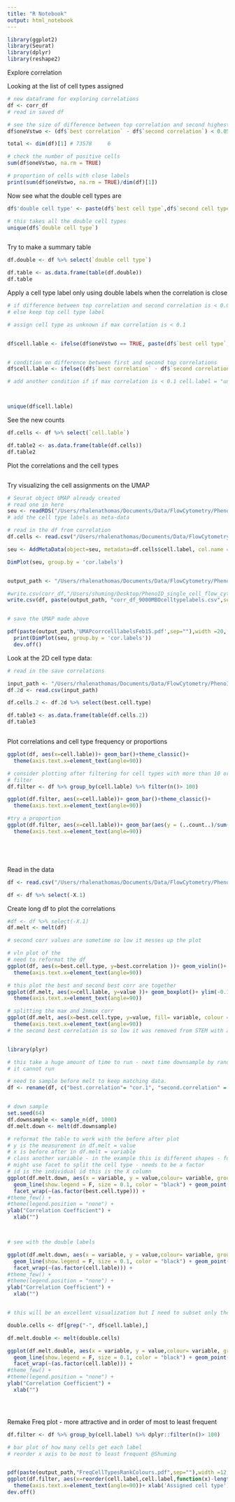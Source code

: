 ```yaml
---
title: "R Notebook"
output: html_notebook
---
```


```r
library(ggplot2)
library(Seurat)
library(dplyr)
library(reshape2)
```



Explore correlation

Looking at the list of cell types assigned 

```r

# new dataframe for exploring correlations
df <- corr_df
# read in saved df 

# see the size of difference between top correlation and second highest
df$oneVstwo <- (df$`best correlation` - df$`second correlation`) < 0.05

total <- dim(df)[1] # 73578     6

# check the number of positive cells
sum(df$oneVstwo, na.rm = TRUE)

# proportion of cells with close labels
print(sum(df$oneVstwo, na.rm = TRUE)/dim(df)[1])


```


Now see what the double cell types are 

```r
df$'double cell type' <- paste(df$`best cell type`,df$`second cell type`,sep = "-")

# this takes all the double cell types
unique(df$`double cell type`)



```

Try to make a summary table

```r
df.double <- df %>% select(`double cell type`)

df.table <- as.data.frame(table(df.double))
df.table

```

Apply a cell type label only using double labels when the correlation is close
```r
# if difference between top correlation and second correlation is < 0.05 than add double label
# else keep top cell type label

# assign cell type as unknown if max correlation is < 0.1


df$cell.lable <- ifelse(df$oneVstwo == TRUE, paste(df$`best cell type`,df$`second cell type`,sep = "-"), df$`best cell type`)


# condition on difference between first and second top correlations
df$cell.lable <- ifelse((df$`best correlation` - df$`second correlation`) < 0.05, paste(df$`best cell type`,df$`second cell type`,sep = "-"), df$`best cell type`)

# add another condition if if max correlation is < 0.1 cell.label = "unknown"



unique(df$cell.lable)


```


See the new counts

```r
df.cells <- df %>% select(`cell.lable`)

df.table2 <- as.data.frame(table(df.cells))
df.table2

```


Plot the correlations and the cell types

```r



```



Try visualizing the cell assignments on the UMAP

```r
# Seurat object UMAP already created 
# read one in here
seu <- readRDS("/Users/rhalenathomas/Documents/Data/FlowCytometry/PhenoID/Analysis/9MBO/prepro_outsjan20-9000cells/test/Louvain2/FlowsetSeuratSeuratObject100.Rds")
# add the cell type labels as meta-data

# read in the df from correlation
df.cells <- read.csv("/Users/rhalenathomas/Documents/Data/FlowCytometry/PhenoID/Analysis/9MBO/prepro_outsjan20-9000cells/correlationscorr_df_9000MBOcelltypelabels.csv")

seu <- AddMetaData(object=seu, metadata=df.cells$cell.label, col.name = 'cor.labels')

DimPlot(seu, group.by = 'cor.labels')
```


```r
```



```r
output_path <- "/Users/rhalenathomas/Documents/Data/FlowCytometry/PhenoID/Analysis/9MBO/prepro_outsjan20-9000cells/correlations"

#write.csv(corr_df,"/Users/shuming/Desktop/PhenoID_single_cell_flow_cytometry_analysis/correlation/correlation_feb14.csv", row.names = FALSE)
write.csv(df, paste(output_path, "corr_df_9000MBOcelltypelabels.csv",sep=""))


# save the UMAP made above

pdf(paste(output_path,'UMAPcorrcelllabelsFeb15.pdf',sep=""),width =20, height = 10)
  print(DimPlot(seu, group.by = 'cor.labels'))
  dev.off()


```


Look at the 2D cell type data:

```r
# read in the save correlations

input_path <- "/Users/rhalenathomas/Documents/Data/FlowCytometry/PhenoID/Analysis/2Dcells_surface/correlationscorr_df_2Dcells.csv"
df.2d <- read.csv(input_path)

df.cells.2 <- df.2d %>% select(best.cell.type)

df.table3 <- as.data.frame(table(df.cells.2))
df.table3



```

Plot correlations and cell type frequency or proportions

```r
ggplot(df, aes(x=cell.lable))+ geom_bar()+theme_classic()+
  theme(axis.text.x=element_text(angle=90))

# consider plotting after filtering for cell types with more than 10 or 100 cells
# filter 
df.filter <- df %>% group_by(cell.lable) %>% filter(n()> 100)

ggplot(df.filter, aes(x=cell.lable))+ geom_bar()+theme_classic()+
  theme(axis.text.x=element_text(angle=90))

#try a proportion
ggplot(df.filter, aes(x=cell.lable))+ geom_bar(aes(y = (..count..)/sum(..count..)))+theme_classic()+
  theme(axis.text.x=element_text(angle=90))






```

Read in the data

```r

df <- read.csv("/Users/rhalenathomas/Documents/Data/FlowCytometry/PhenoID/Analysis/2Dcells_surface/correlations/corr_celltypes_2Dcells.csv")

df <- df %>% select(-X.1)

```


Create long df to plot the correlations

```r
#df <- df %>% select(-X.1)
df.melt <- melt(df)

# second corr values are sometime so low it messes up the plot

# vln plot of the 
# need to reformat the df
ggplot(df, aes(x=best.cell.type, y=best.correlation ))+ geom_violin()+ ylim(-0.1,1)+theme_classic()+
  theme(axis.text.x=element_text(angle=90))

# this plot the best and second best corr are together 
ggplot(df.melt, aes(x=cell.lable, y=value ))+ geom_boxplot()+ ylim(-0.1,1)+theme_classic()+
  theme(axis.text.x=element_text(angle=90))

# splitting the max and 2nmax corr
ggplot(df.melt, aes(x=best.cell.type, y=value, fill= variable, colour = variable ))+ geom_boxplot()+ ylim(-0.25,1)+theme_classic()+
  theme(axis.text.x=element_text(angle=90))
# the second best correlation is so low it was removed from STEM with axis limit -0.1 and even -1



```


```r

library(plyr)

# this take a huge amount of time to run - next time downsample by randomly selecting rows maybe 5000
# it cannot run

# need to sample before melt to keep matching data.
df <- rename(df, c("best.correlation"= "cor.1", "second.correlation" = "cor.2"))


# down sample
set.seed(64)
df.downsample <- sample_n(df, 1000)
df.melt.down <- melt(df.downsample)

# reformat the table to work with the before after plot
# y is the measurement in df.melt = value
# x is before after in df.melt = variable
# class another variable - in the example this is different shapes - for us this is best cell type
# might use facet to split the cell type - needs to be a factor
# id is the individual id this is the X column
ggplot(df.melt.down, aes(x = variable, y = value,colour= variable, group= X)) +
  geom_line(show.legend = F, size = 0.1, color = "black") + geom_point()+ scale_color_manual(values = c("#4E84C4", "#52854C")) + ylim(-0.25,0.95) +
  facet_wrap(~(as.factor(best.cell.type))) +
#theme_few() +
#theme(legend.position = "none") +
ylab("Correlation Coefficient") +
  xlab("")



# see with the double labels

ggplot(df.melt.down, aes(x = variable, y = value,colour= variable, group= X)) +
  geom_line(show.legend = F, size = 0.1, color = "black") + geom_point()+ scale_color_manual(values = c("#4E84C4", "#52854C")) + ylim(-0.25,0.95) +
  facet_wrap(~(as.factor(cell.lable))) +
#theme_few() +
#theme(legend.position = "none") +
ylab("Correlation Coefficient") +
  xlab("")


# this will be an excellent visualization but I need to subset only the double labels, then I can plot more cells and see more clearly. 

double.cells <- df[grep("-", df$cell.lable),]

df.melt.double <- melt(double.cells)

ggplot(df.melt.double, aes(x = variable, y = value,colour= variable, group= X)) +
  geom_line(show.legend = F, size = 0.1, color = "black") + geom_point()+ scale_color_manual(values = c("#4E84C4", "#52854C")) + ylim(-0.25,0.95) +
  facet_wrap(~(as.factor(cell.lable))) +
#theme_few() +
#theme(legend.position = "none") +
ylab("Correlation Coefficient") +
  xlab("")





```
Remake Freq plot - more attractive and in order of most to least frequent

```r
df.filter <- df %>% group_by(cell.label) %>% dplyr::filter(n()> 100)

# bar plot of how many cells get each label
# reorder x axis to be most to least frequent @Shuming


pdf(paste(output_path,"FreqCellTypesRankColours.pdf",sep=""),width =12, height = 6)
ggplot(df.filter, aes(x=reorder(cell.label,cell.label,function(x)-length(x)), fill = cell.label))+ geom_bar()+theme_classic() +
  theme(axis.text.x=element_text(angle=90))+ xlab('Assigned cell type') + ylab('number of cell')
dev.off()




```



